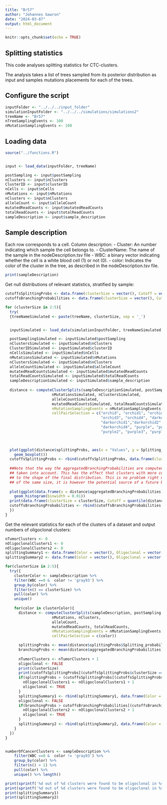 ```yaml
---
title: "Br57"
author: "Johannes Gawron"
date: "2024-03-07"
output: html_document
---
```


```r
knitr::opts_chunk$set(echo = TRUE)
```

## Splitting statistics

This code analyses splitting statistics for CTC-clusters.

The analysis takes a list of trees sampled from its posterior distribution as input and samples mutations placements for each of the trees.


## Configure the script
```r
inputFolder <- "../../../input_folder"
simulationInputFolder <- "../../../simulations/simulations2"
treeName <- "Br57"
nTreeSamplingEvents <- 100
nMutationSamplingEvents <- 100
```

## Loading data
```r
source("../functions.R")


input <- load_data(inputFolder, treeName)

postSampling <- input$postSampling
nClusters <- input$nClusters
ClusterID <- input$clusterID
nCells <- input$nCells  
nMutations <- input$nMutations
nClusters <- input$nClusters
alleleCount <- input$alleleCount
mutatedReadCounts <- input$mutatedReadCounts
totalReadCounts <- input$totalReadCounts
sampleDescription <- input$sample_description
```


## Sample description 

Each row corresponds to a cell.
Column description:
  - Cluster: An number indicating which sample the cell belongs to.
  - ClusterName: The name of the sample in the nodeDescription.tsv file
  - WBC: a binary vector indicating whether the cell is a white blood cell (1) or not (0).
  - color: Indicates the color of the cluster in the tree, as described in the nodeDescription.tsv
          file.
  
```r
print(sampleDescription)
```



Get null distributions of relevant statistics, stratified by sample:
```r
cutoffsSplittingProbs <- data.frame(clusterSize = vector(), Cutoff = vector())
cutoffsBranchingProbabilities <- data.frame(clusterSize = vector(), Cutoff = vector())

for (clusterSize in 2:5){
  try(
  {treeNameSimulated <- paste(treeName, clusterSize, sep = '_')


  inputSimulated <- load_data(simulationInputFolder, treeNameSimulated)

  postSamplingSimulated <- inputSimulated$postSampling
  nClustersSimulated <- inputSimulated$nClusters
  ClusterIDSimulated <- inputSimulated$clusterID
  nCellsSimulated <- inputSimulated$nCells  
  nMutationsSimulated <- inputSimulated$nMutations
  nClustersSimulated <- inputSimulated$nClusters
  alleleCountSimulated <- inputSimulated$alleleCount
  mutatedReadCountsSimulated <- inputSimulated$mutatedReadCounts
  totalReadCountsSimulated <- inputSimulated$totalReadCounts
  sampleDescriptionSimulated <- inputSimulated$sample_description
  
  distance <- computeClusterSplits(sampleDescriptionSimulated, postSamplingSimulated, treeNameSimulated, nCellsSimulated,
                     nMutationsSimulated, nClustersSimulated,
                     alleleCountSimulated,
                     mutatedReadCountsSimulated, totalReadCountsSimulated,
                     nMutationSamplingEvents = nMutationSamplingEvents, nTreeSamplingEvents = nTreeSamplingEvents,
                     cellPairSelection = c("orchid", "orchid1", "orchid2",
                                           "orchid3", "orchid4", "darkorchid",
                                           "darkorchid1","darkorchid2", "darkorchid3",
                                           "darkorchid4", "purple", "purple1",
                                           "purple2", "purple3", "purple4"))

  

  plot(ggplot(distance$splittingProbs, aes(x = "Values", y = Splitting_probability, fill = 'Splitting_probability')) +
    geom_boxplot())
  cutoffsSplittingProbs <- rbind(cutoffsSplittingProbs, data.frame(clusterSize = clusterSize, Cutoff = mean(distance$splittingProbs$Splitting_probability) + 2 * sd(distance$splittingProbs$Splitting_probability) ))
  
  ##Note that the way the aggregatedBranchingProbabilities are computed all pairs of cells from the same cluster are
  ## taken into account. This has the effect that clusters with more cells would be counted more often and contribute more
  ## to the shape of the final distribution. This is no problem right now as we only aggregate counts from clusters
  ## of the same size, it is however the potential source of a future bug!!
  
  plot(ggplot(data.frame(x = distance$aggregatedBranchingProbabilities), aes(x = x)) +
    geom_histogram(binwidth = 0.01))
  print(data.frame(clusterSize = clusterSize, Cutoff = quantile(distance$aggregatedBranchingProbabilities, probs = 0.95, names = FALSE)[1] ))
  cutoffsBranchingProbabilities <- rbind(cutoffsBranchingProbabilities, data.frame(clusterSize = clusterSize, Cutoff = quantile(distance$aggregatedBranchingProbabilities, probs = 0.95, names = FALSE)[1] ))
  })
}
```



Get the relevant statistics for each of the clusters of a dataset and output numbers of oligoclonal clusters:
```r
nTumorClusters <- 0
nOligoclonalClusters1 <- 0
nOligoclonalClusters2 <- 0
splittingSummary1 <- data.frame(Color = vector(), Oligoclonal = vector(), ClusterSize = vector())
splittingSummary2 <- data.frame(Color = vector(), Oligoclonal = vector(), ClusterSize = vector())

for(clusterSize in 2:5){
  try({
    clusterColor <- sampleDescription %>%
    filter(WBC ==0 &  color != 'gray93') %>%
    group_by(color) %>%
    filter(n() == clusterSize) %>%
    pull(color) %>%
    unique() 
    
    for(color in clusterColor){
      distance <- computeClusterSplits(sampleDescription, postSampling, treeName, nCells,
                     nMutations, nClusters,
                     alleleCount,
                     mutatedReadCounts, totalReadCounts,
                     nMutationSamplingEvents = nMutationSamplingEvents, nTreeSamplingEvents = nTreeSamplingEvents,
                     cellPairSelection = c(color))

      splittingProbs <- mean(distance$splittingProbs$Splitting_probability)
      branchingProbs <- mean(distance$aggregatedBranchingProbabilities)
    
      nTumorClusters <- nTumorClusters + 1
      oligoclonal <- FALSE
      print(clusterSize)
      print(cutoffsSplittingProbs[(cutoffsSplittingProbs$clusterSize == clusterSize), 2])
      if(splittingProbs > (cutoffsSplittingProbs[(cutoffsSplittingProbs$clusterSize == clusterSize), 2])){
        nOligoclonalClusters1 <- nOligoclonalClusters1 + 1
        oligoclonal <- TRUE
      }
      splittingSummary1 <- rbind(splittingSummary1, data.frame(Color = color, Oligoclonal = oligoclonal, ClusterSize = clusterSize))
      oligoclonal <- FALSE
      if(branchingProbs > cutoffsBranchingProbabilities[(cutoffsBranchingProbabilities$clusterSize == clusterSize), 2]){
        nOligoclonalClusters2 <- nOligoclonalClusters2 + 1
        oligoclonal <- TRUE
      }
      splittingSummary2 <- rbind(splittingSummary2, data.frame(Color = color, Oligoclonal = oligoclonal, ClusterSize = clusterSize))
    }
  })
}


numberOfCancerClusters <- sampleDescription %>%
    filter(WBC ==0 &  color != 'gray93') %>%
    group_by(color) %>%
    filter(n() > 1) %>%
    pull(color) %>%
    unique() %>% length() 

print(sprintf('%d out of %d clusters were found to be oligoclonal in %s, using method 1', nOligoclonalClusters1, numberOfCancerClusters, treeName))
print(sprintf('%d out of %d clusters were found to be oligoclonal in %s, using method 2', nOligoclonalClusters2, numberOfCancerClusters, treeName))
print(splittingSummary1)
print(splittingSummary2)
```



